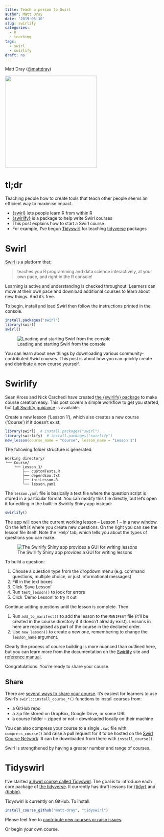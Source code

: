 ```yaml
---
title: Teach a person to Swirl
author: Matt Dray
date: '2019-05-10'
slug: swirlify
categories:
  - R
  - teaching
tags:
  - swirl
  - swirlify
draft: no
---
```


Matt Dray ([\@mattdray](https://www.twitter.com/mattdray))

![](/post/2019-05-10-teach-a-person-to-swirl_files/tidyswirl.JPG){width=300px height=300px}

# tl;dr

Teaching people how to create tools that teach other people seems an efficient way to maximise impact.

* [{swirl}](https://swirlstats.com/) lets people learn R from within R
* [{swirlify}](http://swirlstats.com/swirlify/) is a package to help write Swirl courses
* This post explains how to start a Swirl course
* For example, I've begun [Tidyswirl](https://github.com/matt-dray/tidyswirl) for teaching [tidyverse](https://www.tidyverse.org/) packages

# Swirl

[Swirl](https://swirlstats.com/) is a platform that:

>teaches you R programming and data science interactively, at your own pace, and right in the R console!

Learning is active and understanding is checked throughout. Learners can move at their own pace and download additional courses to learn about new things. And it's free.

To begin, install and load Swirl then follow the instructions printed in the console.

```r
install.packages("swirl")
library(swirl)
swirl()
```

![Loading and starting Swirl from the console](/post/2019-05-10-teach-a-person-to-swirl_files/swirl-console.png)

You can learn about new things by downloading various community-contributed Swirl courses. This post is about how you can quickly create and distribute a new course yourself.

# Swirlify

Sean Kross and Nick Carchedi have created [the {swirlify} package](https://CRAN.R-project.org/package=swirlify) to make course creation easy. This post covers a simple workflow to get you started, but [full Swirlify guidance](http://swirlstats.com/swirlify/) is available. 

Create a new lesson ('Lesson 1'), which also creates a new course ('Course') if it doesn't exist. 

```r
library(swirl)  # install.packages("swirl")
library(swirlify)  # install.packages("swirlify")
new_lesson(course_name = "Course", lesson_name = "Lesson 1")
```

The following folder structure is generated:

```
Working directory/
└── Course/
    └── Lesson_1/
        ├── customTests.R
        ├── dependson.txt
        ├── initLesson.R
        └── lesson.yaml
```

The `lesson.yaml` file is basically a text file where the question script is stored in a particular format. You can modify this file directly, but let's open it for editing in the built-in Swirlify Shiny app instead:

```r
swirlify()
```

The app will open the current working lesson -- Lesson 1 -- in a new window. On the left is where you create new questions. On the right you can see the lesson file itself. Note the 'Help' tab, which tells you about the types of questions you can make.

![The Swirlify Shiny app provides a GUI for writing lessons](/post/2019-05-10-teach-a-person-to-swirl_files/swirl-shiny.png)

To build a question:

1. Choose a question type from the dropdown menu (e.g. command questions, multiple choice, or just informational messages)
1. Fill in the text boxes
1. Click 'Save Lesson'
1. Run `test_lesson()` to look for errors
1. Click 'Demo Lesson' to try it out

Continue adding questions until the lesson is complete. Then:

1. Run `add_to_manifest()` to add the lesson to the `MANIFEST` file (it'll be created in the course directory if it doesn't already exist). Lessons in here are recognised as part of the course in the declared order.
1. Use `new_lesson()` to create a new one, remembering to change the `lesson_name` argument.

Clearly the process of course building is more nuanced than outlined here, but you can learn more from the documentation on the [Swirlify](http://swirlstats.com/swirlify/index.html) site and [reference manual](https://cran.r-project.org/web/packages/swirlify/swirlify.pdf).

Congratulations. You're ready to share your course.

## Share

There are [several ways to share your course](http://swirlstats.com/swirlify/sharing.html). It's easiest for learners to use Swirl's `swirl::install_course_*()` functions to install courses from:

* a GitHub repo
* a zip file stored on DropBox, Google Drive, or some URL
* a course folder -- zipped or not -- downloaded locally on their machine

You can also compress your course to a single `.swc` file with `compress_course()` and raise a pull request for it to be hosted on the [Swirl Course Network](http://swirlstats.com/scn/). It can be downloaded from there with `install_course()`.

Swirl is strengthened by having a greater number and range of courses.

# Tidyswirl

I've started [a Swirl course called Tidyswirl](https://github.com/matt-dray/tidyswirl). The goal is to introduce each core package of [the tidyverse](https://www.tidyverse.org/). It currently has draft lessons for [{tidyr}](https://tidyr.tidyverse.org/) and [{tibble}](https://tibble.tidyverse.org/).

Tidyswirl is currently on GitHub. To install:

```r
install_course_github("matt-dray", "tidyswirl")
```

Please feel free to [contribute new courses or raise issues](https://github.com/matt-dray/tidyswirl/blob/master/CONTRIBUTING.md).

Or begin your own course.